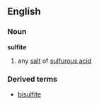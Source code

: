 ==English==
===Noun===
'''sulfite'''
# any [[salt]] of [[sulfurous acid]]
===Derived terms===
*[[bisulfite]]